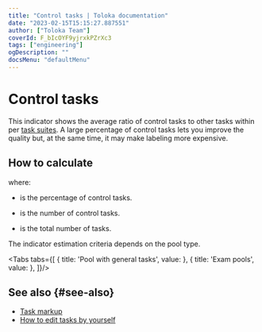 ```yaml
---
title: "Control tasks | Toloka documentation"
date: "2023-02-15T15:15:27.887551"
author: ["Toloka Team"]
coverId: F_bIcOYF9yjrxkPZrXc3
tags: ["engineering"]
ogDescription: ""
docsMenu: "defaultMenu"
---
```



# Control tasks

This indicator shows the average ratio of control tasks to other tasks within per [task suites](/docs/glossary#task-suite). A large percentage of control tasks lets you improve the quality but, at the same time, it may make labeling more expensive.

## How to calculate

<Formula withoutContainer={true} content="$P_{control} = \frac{T_{control}}{T_{total}}\times100$"/>

where:

- <Formula withoutContainer={true} content="$P_{control}$"/> is the percentage of control tasks.

- <Formula withoutContainer={true} content="$T_{control}$"/> is the number of control tasks.

- <Formula withoutContainer={true} content="$T_{total}$"/> is the total number of tasks.

The indicator estimation criteria depends on the pool type.

<Tabs tabs={[
  { title: 'Pool with general tasks', value: <ControlTasksShareList1/> },
  { title: 'Exam pools', value: <ControlTasksShareList2/> },
]}/>

## See also {#see-also}

- [Task markup](/docs/guide/task_markup)
- [How to edit tasks by yourself](/docs/guide/task-markup-by-yourself)

<ContactGuideSupport/>
